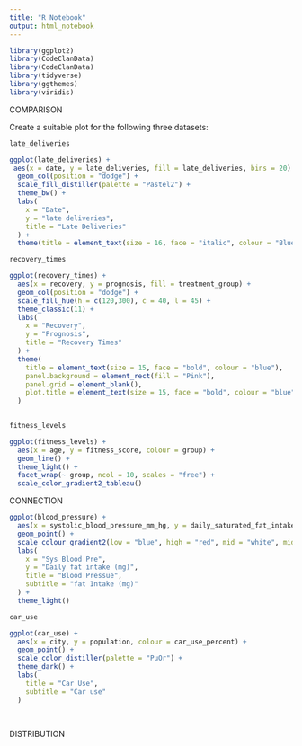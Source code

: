 ```yaml
---
title: "R Notebook"
output: html_notebook
---
```



```r
library(ggplot2)
library(CodeClanData)
library(CodeClanData)
library(tidyverse)
library(ggthemes)
library(viridis)
```

COMPARISON

Create a suitable plot for the following three datasets:


```r

late_deliveries
```

```r
ggplot(late_deliveries) +
 aes(x = date, y = late_deliveries, fill = late_deliveries, bins = 20) +
  geom_col(position = "dodge") +
  scale_fill_distiller(palette = "Pastel2") +
  theme_bw() + 
  labs(
    x = "Date",
    y = "late deliveries",
    title = "Late Deliveries"
  ) +  
  theme(title = element_text(size = 16, face = "italic", colour = "Blue"))

```


```r

recovery_times
```

```r
ggplot(recovery_times) +
  aes(x = recovery, y = prognosis, fill = treatment_group) + 
  geom_col(position = "dodge") +
  scale_fill_hue(h = c(120,300), c = 40, l = 45) +
  theme_classic(11) +
  labs(
    x = "Recovery",
    y = "Prognosis",
    title = "Recovery Times"
  ) +
  theme(
    title = element_text(size = 15, face = "bold", colour = "blue"),
    panel.background = element_rect(fill = "Pink"), 
    panel.grid = element_blank(),
    plot.title = element_text(size = 15, face = "bold", colour = "blue")
  )
  

```



```r
fitness_levels
```


```r

ggplot(fitness_levels) + 
  aes(x = age, y = fitness_score, colour = group) +
  geom_line() +
  theme_light() + 
  facet_wrap(~ group, ncol = 10, scales = "free") +
  scale_color_gradient2_tableau()


```

CONNECTION

```r
ggplot(blood_pressure) +
  aes(x = systolic_blood_pressure_mm_hg, y = daily_saturated_fat_intake_mg, colour = daily_saturated_fat_intake_mg) +
  geom_point() +
  scale_colour_gradient2(low = "blue", high = "red", mid = "white", midpoint = 15) +
  labs(
    x = "Sys Blood Pre",
    y = "Daily fat intake (mg)",
    title = "Blood Pressue",
    subtitle = "fat Intake (mg)"
  ) + 
  theme_light()
```



```r
car_use
```


```r
ggplot(car_use) +
  aes(x = city, y = population, colour = car_use_percent) +
  geom_point() +
  scale_color_distiller(palette = "PuOr") +
  theme_dark() +
  labs(
    title = "Car Use", 
    subtitle = "Car use"
  )
  
  

```


DISTRIBUTION
